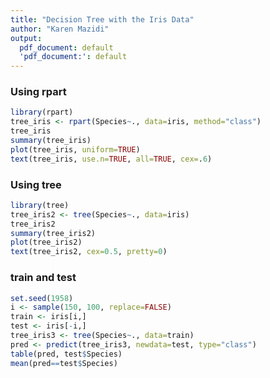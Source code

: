 ```yaml
---
title: "Decision Tree with the Iris Data"
author: "Karen Mazidi"
output:
  pdf_document: default
  'pdf_document:': default
---
```


### Using rpart



```r
library(rpart)
tree_iris <- rpart(Species~., data=iris, method="class")
tree_iris
summary(tree_iris)
plot(tree_iris, uniform=TRUE)
text(tree_iris, use.n=TRUE, all=TRUE, cex=.6)
```

### Using tree

```r
library(tree)
tree_iris2 <- tree(Species~., data=iris)
tree_iris2
summary(tree_iris2)
plot(tree_iris2)
text(tree_iris2, cex=0.5, pretty=0)
```

### train and test

```r

set.seed(1958)
i <- sample(150, 100, replace=FALSE)
train <- iris[i,]
test <- iris[-i,]
tree_iris3 <- tree(Species~., data=train)
pred <- predict(tree_iris3, newdata=test, type="class")
table(pred, test$Species)
mean(pred==test$Species)
```


